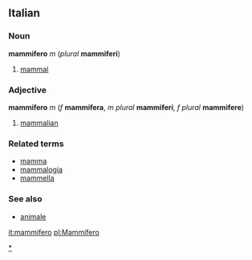 ==Italian==
[[Category:it:Mammals|*]]

===Noun===
'''mammifero''' ''m'' (''plural'' '''mammiferi''')

# [[mammal]]

===Adjective===
'''mammifero''' ''m'' (''f'' '''mammifera''', ''m plural'' '''mammiferi''', ''f plural'' '''mammifere''')

# [[mammalian]]

===Related terms===
*[[mamma]]
*[[mammalogia]]
*[[mammella]]

===See also===
*[[animale]]

[[it:mammifero]]
[[pl:Mammifero]]